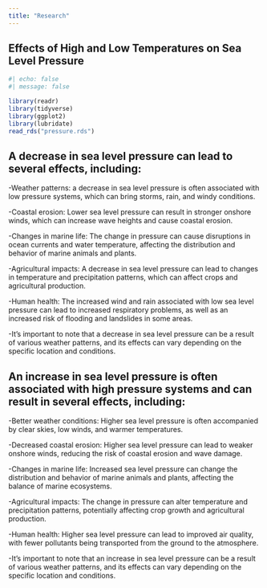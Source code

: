 ```yaml
---
title: "Research"
---
```

## Effects of High and Low Temperatures on Sea Level Pressure

```r
#| echo: false
#| message: false

library(readr)
library(tidyverse)
library(ggplot2)
library(lubridate)
read_rds("pressure.rds")
```



## A decrease in sea level pressure can lead to several effects, including:

-Weather patterns: a decrease in sea level pressure is often associated with low pressure systems, which can bring storms, rain, and windy conditions.

-Coastal erosion: Lower sea level pressure can result in stronger onshore winds, which can increase wave heights and cause coastal erosion.

-Changes in marine life: The change in pressure can cause disruptions in ocean currents and water temperature, affecting the distribution and behavior of marine animals and plants.

-Agricultural impacts: A decrease in sea level pressure can lead to changes in temperature and precipitation patterns, which can affect crops and agricultural production.

-Human health: The increased wind and rain associated with low sea level pressure can lead to increased respiratory problems, as well as an increased risk of flooding and landslides in some areas.

-It's important to note that a decrease in sea level pressure can be a result of various weather patterns, and its effects can vary depending on the specific location and conditions.


## An increase in sea level pressure is often associated with high pressure systems and can result in several effects, including:

-Better weather conditions: Higher sea level pressure is often accompanied by clear skies, low winds, and warmer temperatures.

-Decreased coastal erosion: Higher sea level pressure can lead to weaker onshore winds, reducing the risk of coastal erosion and wave damage.

-Changes in marine life: Increased sea level pressure can change the distribution and behavior of marine animals and plants, affecting the balance of marine ecosystems.

-Agricultural impacts: The change in pressure can alter temperature and precipitation patterns, potentially affecting crop growth and agricultural production.

-Human health: Higher sea level pressure can lead to improved air quality, with fewer pollutants being transported from the ground to the atmosphere.

-It's important to note that an increase in sea level pressure can be a result of various weather patterns, and its effects can vary depending on the specific location and conditions.